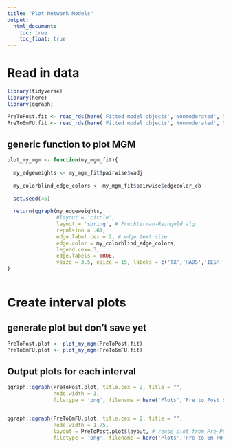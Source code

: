 ```yaml
---
title: "Plot Network Models"
output:
  html_document:
    toc: true
    toc_float: true
---
```


# Read in data

```r
library(tidyverse)
library(here)
library(qgraph)

PreToPost.fit <- read_rds(here('Fitted model objects','Nonmoderated','Nonbootstrapped','PreToPost.fit'))
PreTo6mFU.fit <- read_rds(here('Fitted model objects','Nonmoderated','Nonbootstrapped','PreTo6mFU.fit'))
```


## generic function to plot MGM
```r

plot_my_mgm <- function(my_mgm_fit){
  
  my_edgeweights <- my_mgm_fit$pairwise$wadj
  
  my_colorblind_edge_colors <- my_mgm_fit$pairwise$edgecolor_cb
  
  set.seed(46)
  
  return(qgraph(my_edgeweights, 
                #layout = 'circle',
                layout = 'spring', # Fruchterman-Reingold alg
                repulsion = .61,
                edge.label.cex = 2, # edge text size
                edge.color = my_colorblind_edge_colors, 
                legend.cex=.3, 
                edge.labels = TRUE,
                vsize = 3.5, esize = 15, labels = c('TX','HADS','IESR','CARS','SCS','EAC','AAQc')))
}
  
```

# Create interval plots

## generate plot but don't save yet

```r

PreToPost.plot <- plot_my_mgm(PreToPost.fit)
PreTo6mFU.plot <- plot_my_mgm(PreTo6mFU.fit)

```


## Output plots for each interval

```r


qgraph::qgraph(PreToPost.plot, title.cex = 2, title = "", 
               node.width = 3,
               filetype = 'png', filename = here('Plots','Pre to Post Sample Network for Poster'))


qgraph::qgraph(PreTo6mFU.plot, title.cex = 2, title = "", 
               node.width = 1.75,
               layout = PreToPost.plot$layout, # reuse plot from Pre-Post
               filetype = 'png', filename = here('Plots','Pre to 6m FU Sample Network'))


```
